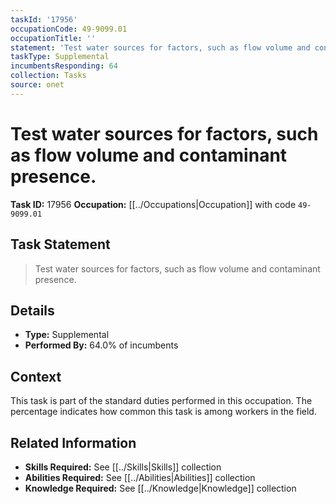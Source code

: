 ```yaml
---
taskId: '17956'
occupationCode: 49-9099.01
occupationTitle: ''
statement: 'Test water sources for factors, such as flow volume and contaminant presence.'
taskType: Supplemental
incumbentsResponding: 64
collection: Tasks
source: onet
---
```

# Test water sources for factors, such as flow volume and contaminant presence.

**Task ID:** 17956
**Occupation:** [[../Occupations|Occupation]] with code `49-9099.01`

## Task Statement

> Test water sources for factors, such as flow volume and contaminant presence.

## Details

- **Type:** Supplemental
- **Performed By:** 64.0% of incumbents

## Context

This task is part of the standard duties performed in this occupation. The percentage indicates how common this task is among workers in the field.

## Related Information

- **Skills Required:** See [[../Skills|Skills]] collection
- **Abilities Required:** See [[../Abilities|Abilities]] collection
- **Knowledge Required:** See [[../Knowledge|Knowledge]] collection
